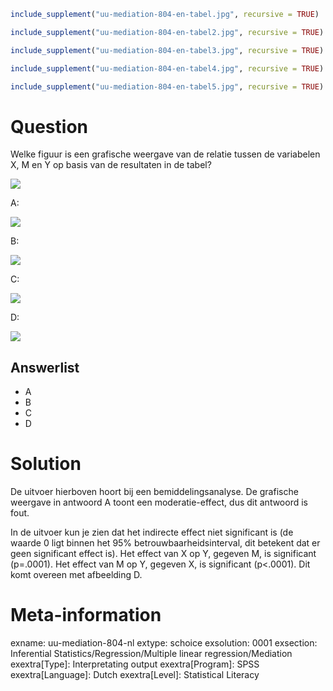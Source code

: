 ```r
include_supplement("uu-mediation-804-en-tabel.jpg", recursive = TRUE)
```

```r
include_supplement("uu-mediation-804-en-tabel2.jpg", recursive = TRUE)
```

```r
include_supplement("uu-mediation-804-en-tabel3.jpg", recursive = TRUE)
```

```r
include_supplement("uu-mediation-804-en-tabel4.jpg", recursive = TRUE)
```

```r
include_supplement("uu-mediation-804-en-tabel5.jpg", recursive = TRUE)
```

Question
========
  
Welke figuur is een grafische weergave van de relatie tussen de variabelen X, M en Y op basis van de resultaten in de tabel?

![](uu-mediation-804-en-tabel.jpg)

A:

![](uu-mediation-804-en-tabel2.jpg)

B:

![](uu-mediation-804-en-tabel3.jpg)

C:

![](uu-mediation-804-en-tabel4.jpg)

D:

![](uu-mediation-804-en-tabel5.jpg)
  
Answerlist
----------
* A
* B
* C
* D

Solution
========
De uitvoer hierboven hoort bij een bemiddelingsanalyse. De grafische weergave in antwoord A toont een moderatie-effect, dus dit antwoord is fout.

In de uitvoer kun je zien dat het indirecte effect niet significant is (de waarde 0 ligt binnen het 95% betrouwbaarheidsinterval, dit betekent dat er geen significant effect is). Het effect van X op Y, gegeven M, is significant (p=.0001). Het effect van M op Y, gegeven X, is significant (p<.0001). Dit komt overeen met afbeelding D.

Meta-information
================
exname: uu-mediation-804-nl
extype: schoice
exsolution: 0001
exsection: Inferential Statistics/Regression/Multiple linear regression/Mediation
exextra[Type]: Interpretating output
exextra[Program]: SPSS
exextra[Language]: Dutch
exextra[Level]: Statistical Literacy
